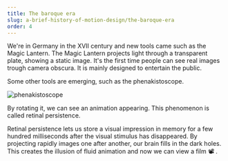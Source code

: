 ```yaml
---
title: The baroque era
slug: a-brief-history-of-motion-design/the-baroque-era
order: 4
---
```


<SlideTemplate title="The baroque era">

We're in Germany in the XVII century and new tools came such as the Magic Lantern. The Magic Lantern projects light through a transparent plate, showing a static image. It's the first time people can see real images trough camera obscura. It is mainly designed to entertain the public.

Some other tools are emerging, such as the phenakistoscope.

![phenakistoscope](https://media1.giphy.com/media/9oid6ZkfSemgU/giphy.gif)

By rotating it, we can see an animation appearing. This phenomenon is called retinal persistence.

Retinal persistence lets us store a visual impression in memory for a few hundred milliseconds after the visual stimulus has disappeared. By projecting rapidly images one after another, our brain fills in the dark holes. This creates the illusion of fluid animation and now we can view a film 📽️ .
</SlideTemplate>
